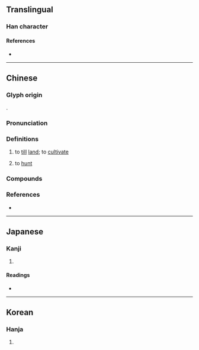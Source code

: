 {{character info}}
==Translingual==

===Han character===
{{Han char|rn=102|rad=田|as=04|sn=9|four=68040|canj=WOK|ids=⿰田攵}}

====References====
* {{Han ref|kx=0760.170|dkj=21774|dj=1170.100|hdz=42533.090|uh=754B|ud=30027|bh=ACCB|bd=44235}}

----

==Chinese==
{{zh-forms|alt=田,佃,甸,𤝗-“hunt”}}

===Glyph origin===
{{Han etym}}
{{Han compound|田|攴|alt2=攵|ls=psc|c1=p|c2=s}}.

===Pronunciation===
{{zh-pron
|m=tián
|c=tin4
|mn=ml:tiân
|mc=y
|oc=2+1,y
|cat=v
}}

===Definitions===
{{zh-hanzi}}

# {{lb|zh|obsolete}} to [[till]] [[land]]; to [[cultivate]]
# {{lb|zh|literary}} to [[hunt]]
#: {{zh-x|畋獵|to hunt}}

===Compounds===
{{zh-der|焚林而畋|捕捉畋獵|畋獵|遊畋}}

===References===
* {{R:yue:Hanzi}}

----

==Japanese==

===Kanji===
{{ja-kanji|grade=|rs=田04}}

# {{rfdef|ja|sort=田04}}

====Readings====
* {{ja-readings
|goon=でん
|kanon=てん
|kun=かり
|nanori=}}

----

==Korean==

===Hanja===
{{ko-hanja|hangeul=전|eumhun=|rv=jeon|mr=chŏn|y=cen}}

# {{rfdef|ko|sort=田04}}